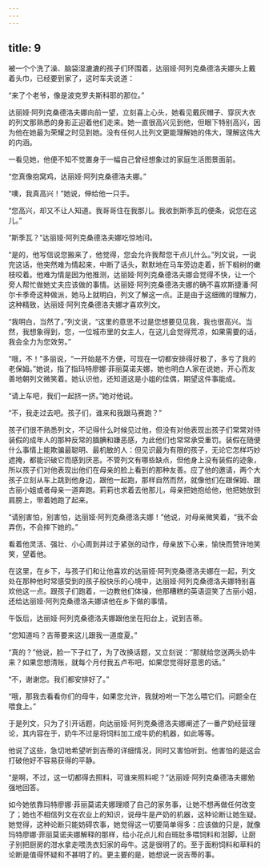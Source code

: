 ```yaml
---
---
---
```

title: 9
---




被一个个洗了澡、脑袋湿漉漉的孩子们环围着，达丽娅·阿列克桑德洛夫娜头上戴着头巾，已经要到家了，这时车夫说道：

“来了个老爷，像是波克罗夫斯科耶的那位。”

达丽娅·阿列克桑德洛夫娜向前一望，立刻喜上心头，她看见戴灰帽子、穿灰大衣的列文那熟悉的身影正迎着他们走来。她一直很高兴见到他，但眼下特别高兴，因为他在她最为荣耀之时见到她。没有任何人比列文更能理解她的伟大，理解这伟大的内涵。

一看见她，他便不知不觉置身于一幅自己曾经想象过的家庭生活图景面前。

“您真像抱窝鸡，达丽娅·阿列克桑德洛夫娜。”

“噢，我真高兴！”她说，伸给他一只手。

“您高兴，却又不让人知道。我哥哥住在我那儿。我收到斯季瓦的便条，说您在这儿。”

“斯季瓦？”达丽娅·阿列克桑德洛夫娜吃惊地问。

“是的，他写信说您搬来了，他觉得，您会允许我帮您干点儿什么。”列文说，一说完这话，他突然难为情起来，中断了话头，默默地在马车旁边走着，折下椴树的嫩枝咬着。他难为情是因为他推测，达丽娅·阿列克桑德洛夫娜会觉得不快，让一个旁人帮忙做她丈夫应该做的事情。达丽娅·阿列克桑德洛夫娜的确不喜欢斯捷潘·阿尔卡季奇这种做派，她马上就明白，列文了解这一点。正是由于这细微的理解力，这种精致，达丽娅·阿列克桑德洛夫娜才喜欢列文。

“我明白，当然了，”列文说，“这里的意思不过是您想要见见我，我也很高兴。当然，我想象得到，您，一位城市里的女主人，在这儿会觉得荒凉，如果需要的话，我会全力为您效劳。”

“哦，不！”多丽说，“一开始是不方便，可现在一切都安排得好极了，多亏了我的老保姆。”她说，指了指玛特廖娜·菲丽莫诺夫娜，她也明白人家在说她，开心而友善地朝列文微笑着。她认识他，还知道这是小姐的佳偶，期望这件事能成。

“请上车吧，我们一起挤一挤。”她对他说。

“不，我走过去吧。孩子们，谁来和我跟马赛跑？”

孩子们很不熟悉列文，不记得什么时候见过他，但没有对他表现出孩子们常常对待装假的成年人的那种反常的腼腆和嫌恶感，为此他们也常常承受重罚。装假在随便什么事情上能欺骗最聪明、最机敏的人：但见识最为有限的孩子，无论它怎样巧妙遮掩，都能识破它而感到厌恶。不管列文有哪些缺点，但他身上没有装假的迹象，所以孩子们对他表现出他们在母亲的脸上看到的那种友善。应了他的邀请，两个大孩子立刻从车上跳到他身边，跟他一起跑，那样自然而然，就像他们在跟保姆、跟古丽小姐或者母亲一道奔跑。莉莉也求着去他那儿，母亲把她抱给他，他把她放到肩膀上，带着她跑了起来。

“请别害怕，别害怕，达丽娅·阿列克桑德洛夫娜！”他说，对母亲微笑着，“我不会弄伤，不会摔下她的。”

看着他灵活、强壮、小心周到并过于紧张的动作，母亲放下心来，愉快而赞许地笑笑，望着他。

在这里，在乡下，与孩子们和让他喜欢的达丽娅·阿列克桑德洛夫娜在一起，列文处在那种他时常感受到的孩子般快乐的心境中，达丽娅·阿列克桑德洛夫娜特别喜欢他这一点。跟孩子们跑着，一边教他们体操，他那糟糕的英语逗笑了古丽小姐，还给达丽娅·阿列克桑德洛夫娜讲他在乡下做的事情。

午饭后，达丽娅·阿列克桑德洛夫娜跟他坐在阳台上，说到吉蒂。

“您知道吗？吉蒂要来这儿跟我一道度夏。”

“真的？”他说，脸一下子红了，为了改换话题，又立刻说：“那就给您送两头奶牛来？如果您想清账，就每个月付我五卢布吧，如果您觉得好意思的话。”

“不，谢谢您。我们都安排好了。”

“哦，那我去看看你们的母牛，如果您允许，我就吩咐一下怎么喂它们。问题全在喂食上。”

于是列文，只为了引开话题，向达丽娅·阿列克桑德洛夫娜阐述了一番产奶经营理论，其内容在于，奶牛不过是将饲料加工成牛奶的机器，如此等等。

他说了这些，急切地希望听到吉蒂的详细情况，同时又害怕听到。他害怕的是这会打破他好不容易获得的平静。

“是啊，不过，这一切都得去照料，可谁来照料呢？”达丽娅·阿列克桑德洛夫娜勉强地回答。

如今她依靠玛特廖娜·菲丽莫诺夫娜理顺了自己的家务事，让她不想再做任何改变了；她也不相信列文在农业上的知识，说母牛是产奶的机器，这种论断让她生疑。她觉得，这种论断只能妨碍农事，她觉得这一切要简单得多：应该做的只是，就像玛特廖娜·菲丽莫诺夫娜解释的那样，给小花点儿和白斑肚多喂饲料和泔脚，让厨子别把厨房的泔水拿走喂洗衣妇家的母牛。这是很明了的。至于面粉饲料和草料的论断是值得怀疑和不甚明了的。更主要的是，她想说一说吉蒂的事。